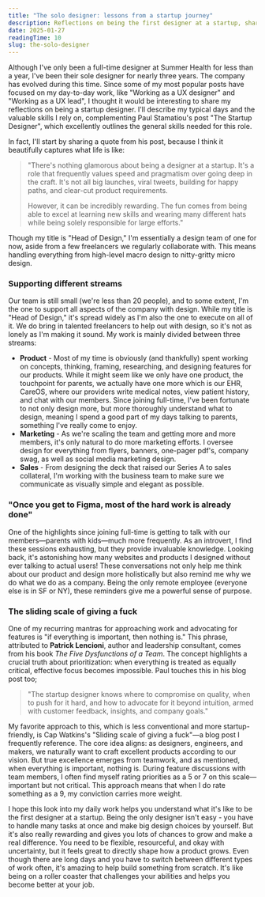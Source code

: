 ```yaml
---
title: "The solo designer: lessons from a startup journey"
description: Reflections on being the first designer at a startup, sharing insights about daily work, valuable skills, and the unique challenges and rewards of being a startup designer.
date: 2025-01-27
readingTime: 10
slug: the-solo-designer
---
```


Although I've only been a full-time designer at Summer Health for less than a year, I've been their sole designer for nearly three years. The company has evolved during this time. Since some of my most popular posts have focused on my day-to-day work, like "Working as a UX designer" and "Working as a UX lead", I thought it would be interesting to share my reflections on being a startup designer. I'll describe my typical days and the valuable skills I rely on, complementing Paul Stamatiou's post "The Startup Designer", which excellently outlines the general skills needed for this role.

In fact, I'll start by sharing a quote from his post, because I think it beautifully captures what life is like:

> "There's nothing glamorous about being a designer at a startup. It's a role that frequently values speed and pragmatism over going deep in the craft. It's not all big launches, viral tweets, building for happy paths, and clear-cut product requirements.  
>  
> However, it can be incredibly rewarding. The fun comes from being able to excel at learning new skills and wearing many different hats while being solely responsible for large efforts."

Though my title is "Head of Design," I'm essentially a design team of one for now, aside from a few freelancers we regularly collaborate with. This means handling everything from high-level macro design to nitty-gritty micro design.

### Supporting different streams

Our team is still small (we're less than 20 people), and to some extent, I'm the one to support all aspects of the company with design. While my title is "Head of Design," it's spread widely as I'm also the one to execute on all of it. We do bring in talented freelancers to help out with design, so it's not as lonely as I'm making it sound. My work is mainly divided between three streams:

* **Product** - Most of my time is obviously (and thankfully) spent working on concepts, thinking, framing, researching, and designing features for our products. While it might seem like we only have one product, the touchpoint for parents, we actually have one more which is our EHR, CareOS, where our providers write medical notes, view patient history, and chat with our members. Since joining full-time, I've been fortunate to not only design more, but more thoroughly understand what to design, meaning I spend a good part of my days talking to parents, something I've really come to enjoy.
* **Marketing** - As we're scaling the team and getting more and more members, it's only natural to do more marketing efforts. I oversee design for everything from flyers, banners, one-pager pdf's, company swag, as well as social media marketing design.
* **Sales** - From designing the deck that raised our Series A to sales collateral, I'm working with the business team to make sure we communicate as visually simple and elegant as possible.

### "Once you get to Figma, most of the hard work is already done"

One of the highlights since joining full-time is getting to talk with our members—parents with kids—much more frequently. As an introvert, I find these sessions exhausting, but they provide invaluable knowledge. Looking back, it's astonishing how many websites and products I designed without ever talking to actual users! These conversations not only help me think about our product and design more holistically but also remind me why we do what we do as a company. Being the only remote employee (everyone else is in SF or NY), these reminders give me a powerful sense of purpose.

### The sliding scale of giving a fuck

One of my recurring mantras for approaching work and advocating for features is "if everything is important, then nothing is." This phrase, attributed to **Patrick Lencioni**, author and leadership consultant, comes from his book _The Five Dysfunctions of a Team_. The concept highlights a crucial truth about prioritization: when everything is treated as equally critical, effective focus becomes impossible. Paul touches this in his blog post too;

> "The startup designer knows where to compromise on quality, when to push for it hard, and how to advocate for it beyond intuition, armed with customer feedback, insights, and company goals."

My favorite approach to this, which is less conventional and more startup-friendly, is Cap Watkins's "Sliding scale of giving a fuck"—a blog post I frequently reference. The core idea aligns: as designers, engineers, and makers, we naturally want to craft excellent products according to our vision. But true excellence emerges from teamwork, and as mentioned, when everything is important, nothing is. During feature discussions with team members, I often find myself rating priorities as a 5 or 7 on this scale—important but not critical. This approach means that when I do rate something as a 9, my conviction carries more weight.

I hope this look into my daily work helps you understand what it's like to be the first designer at a startup. Being the only designer isn't easy - you have to handle many tasks at once and make big design choices by yourself. But it's also really rewarding and gives you lots of chances to grow and make a real difference. You need to be flexible, resourceful, and okay with uncertainty, but it feels great to directly shape how a product grows. Even though there are long days and you have to switch between different types of work often, it's amazing to help build something from scratch. It's like being on a roller coaster that challenges your abilities and helps you become better at your job.

